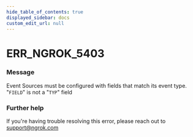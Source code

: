 ```yaml
---
hide_table_of_contents: true
displayed_sidebar: docs
custom_edit_url: null
---
```



# ERR_NGROK_5403

### Message

Event Sources must be configured with fields that match its event type. "`FIELD`" is not a "`TYP`" field

### Further help

If you're having trouble resolving this error, please reach out to [support@ngrok.com](mailto:support@ngrok.com?subject=Help%20with%20ERR_NGROK_5403)

<ErrorDetails error="err_ngrok_5403" />
